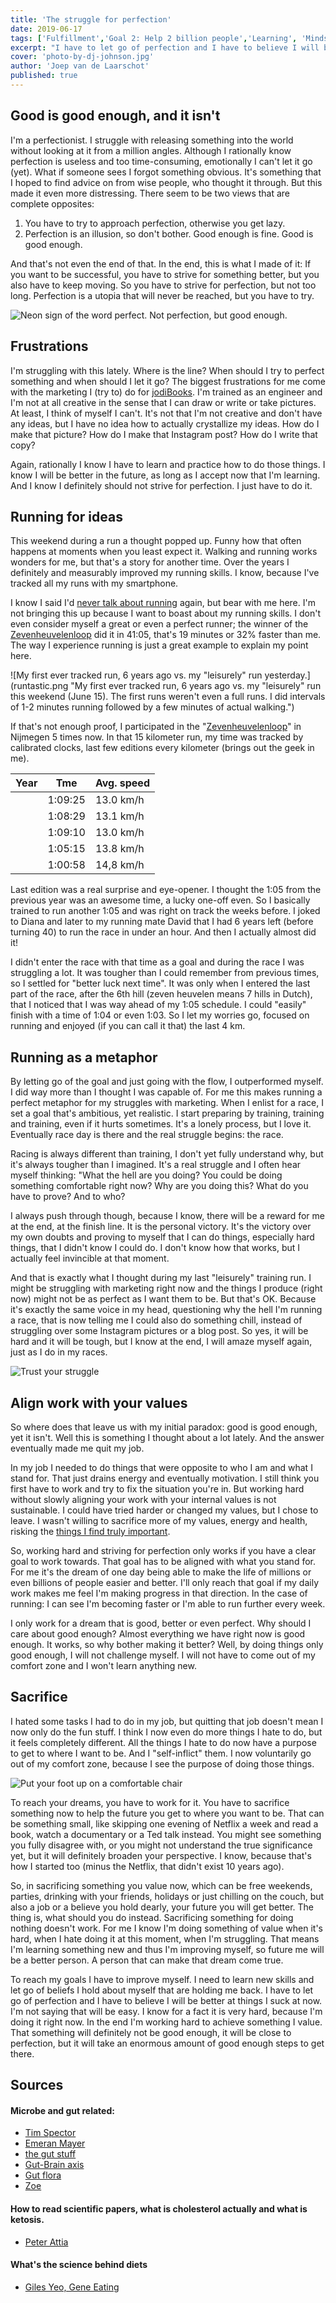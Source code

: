 ```yaml
---
title: 'The struggle for perfection'
date: 2019-06-17
tags: ['Fulfillment','Goal 2: Help 2 billion people','Learning', 'Mindset']
excerpt: "I have to let go of perfection and I have to believe I will be better at things I suck at now. I'm not saying that will be easy. I know it is very hard."
cover: 'photo-by-dj-johnson.jpg'
author: 'Joep van de Laarschot'
published: true
---
```


## Good is good enough, and it isn't

I'm a perfectionist. I struggle with releasing something into the world without looking at it from a million angles. Although I rationally know perfection is useless and too time-consuming, emotionally I can't let it go (yet). What if someone sees I forgot something obvious. It's something that I hoped to find advice on from wise people, who thought it through. But this made it even more distressing. There seem to be two views that are complete opposites:

1. You have to try to approach perfection, otherwise you get lazy.
2. Perfection is an illusion, so don't bother. Good enough is fine. Good is good enough.

And that's not even the end of that. In the end, this is what I made of it: If you want to be successful, you have to strive for something better, but you also have to keep moving. So you have to strive for perfection, but not too long. Perfection is a utopia that will never be reached, but you have to try.

![Neon sign of the word perfect. Not perfection, but good enough.](photo-by-jonathan-hoxmark.jpg "Photo by Jonathan Hoxmark on Unsplash")

## Frustrations

I'm struggling with this lately. Where is the line? When should I try to perfect something and when should I let it go? The biggest frustrations for me come with the marketing I (try to) do for [jodiBooks](https://www.jodibooks.com). I'm trained as an engineer and I'm not at all creative in the sense that I can draw or write or take pictures. At least, I think of myself I can't. It's not that I'm not creative and don't have any ideas, but I have no idea how to actually crystallize my ideas. How do I make that picture? How do I make that Instagram post? How do I write that copy?

Again, rationally I know I have to learn and practice how to do those things. I know I will be better in the future, as long as I accept now that I'm learning. And I know I definitely should not strive for perfection. I just have to do it.

## Running for ideas

This weekend during a run a thought popped up. Funny how that often happens at moments when you least expect it. Walking and running works wonders for me, but that's a story for another time. Over the years I definitely and measurably improved my running skills. I know, because I've tracked all my runs with my smartphone.

I know I said I'd [never talk about running](/running-for-me/) again, but bear with me here. I'm not bringing this up because I want to boast about my running skills. I don't even consider myself a great or even a perfect runner; the winner of the [Zevenheuvelenloop](http://www.zevenheuvelenloop.nl/) did it in 41:05, that's 19 minutes or 32% faster than me. The way I experience running is just a great example to explain my point here.

![My first ever tracked run, 6 years ago vs. my "leisurely" run yesterday.](runtastic.png "My first ever tracked run, 6 years ago vs. my "leisurely" run this weekend (June 15). The first runs weren't even a full runs. I did intervals of 1-2 minutes running followed by a few minutes of actual walking.")

If that's not enough proof, I participated in the "[Zevenheuvelenloop](http://www.zevenheuvelenloop.nl)" in Nijmegen 5 times now. In that 15 kilometer run, my time was tracked by calibrated clocks, last few editions every kilometer (brings out the geek in me).

<div class='col-md-10 col-lg-8 mx-auto'>
    <table class="table table-striped">
        <thead>
            <tr>
                <th>Year</th>
                <th>Tme</th>
                <th>Avg. speed</th>
            </tr>
        </thead>
        <tbody>
            <tr>
                <td><NewTabLink text='2013' href='https://www.nnzevenheuvelenloop.nl/uitslagen/2013/static/webrepalfa15k_67.html'/></td>
                <td>1:09:25</td><td>13.0 km/h</td>
            </tr>
            <tr>
                <td><NewTabLink text='2014' href='https://evenementen.uitslagen.nl/2014/zevenheuvelenloop/'/></td>
                <td>1:08:29</td>
                <td>13.1 km/h </td>
            </tr>
            <tr>
                <td><NewTabLink text='2016' href='https://evenementen.uitslagen.nl/2016/zevenheuvelenloop/'/></td>
                <td>1:09:10</td>
                <td>13.0 km/h </td>
            </tr>
            <tr>
                <td><NewTabLink text='2017' href='https://evenementen.uitslagen.nl/2017/zevenheuvelenloop/'/></td>
                <td>1:05:15</td>
                <td>13.8 km/h </td>
            </tr>
            <tr>
                <td><NewTabLink text='2018' href='https://evenementen.uitslagen.nl/2018/zevenheuvelenloop/'/></td>
                <td>1:00:58</td>
                <td>14,8 km/h</td>
            </tr>
        </tbody>
    </table>
</div>

Last edition was a real surprise and eye-opener. I thought the 1:05 from the previous year was an awesome time, a lucky one-off even. So I basically trained to run another 1:05 and was right on track the weeks before. I joked to Diana and later to my running mate David that I had 6 years left (before turning 40) to run the race in under an hour. And then I actually almost did it!

I didn't enter the race with that time as a goal and during the race I was struggling a lot. It was tougher than I could remember from previous times, so I settled for "better luck next time". It was only when I entered the last part of the race, after the 6th hill (zeven heuvelen means 7 hills in Dutch), that I noticed that I was way ahead of my 1:05 schedule. I could "easily" finish with a time of 1:04 or even 1:03. So I let my worries go, focused on running and enjoyed (if you can call it that) the last 4 km.

## Running as a metaphor

By letting go of the goal and just going with the flow, I outperformed myself. I did way more than I thought I was capable of. For me this makes running a perfect metaphor for my struggles with marketing. When I enlist for a race, I set a goal that's ambitious, yet realistic. I start preparing by training, training and training, even if it hurts sometimes. It's a lonely process, but I love it. Eventually race day is there and the real struggle begins: the race.

Racing is always different than training, I don't yet fully understand why, but it's always tougher than I imagined. It's a real struggle and I often hear myself thinking: "What the hell are you doing? You could be doing something comfortable right now? Why are you doing this? What do you have to prove? And to who?

I always push through though, because I know, there will be a reward for me at the end, at the finish line. It is the personal victory. It's the victory over my own doubts and proving to myself that I can do things, especially hard things, that I didn't know I could do. I don't know how that works, but I actually feel invincible at that moment.

And that is exactly what I thought during my last "leisurely" training run. I might be struggling with marketing right now and the things I produce (right now) might not be as perfect as I want them to be. But that's OK. Because it's exactly the same voice in my head, questioning why the hell I'm running a race, that is now telling me I could also do something chill, instead of struggling over some Instagram pictures or a blog post. So yes, it will be hard and it will be tough, but I know at the end, I will amaze myself again, just as I do in my races.

![Trust your struggle](photo-by-dj-johnson.jpg "Photo by DJ Johnson on Unsplash")

## Align work with your values

So where does that leave us with my initial paradox: good is good enough, yet it isn't. Well this is something I thought about a lot lately. And the answer eventually made me quit my job.

In my job I needed to do things that were opposite to who I am and what I stand for. That just drains energy and eventually motivation. I still think you first have to work and try to fix the situation you're in. But working hard without slowly aligning your work with your internal values is not sustainable. I could have tried harder or changed my values, but I chose to leave. I wasn't willing to sacrifice more of my values, energy and health, risking the [things I find truly important](/the-ultimate-why-improve-things/).

So, working hard and striving for perfection only works if you have a clear goal to work towards. That goal has to be aligned with what you stand for. For me it's the dream of one day being able to make the life of millions or even billions of people easier and better. I'll only reach that goal if my daily work makes me feel I'm making progress in that direction. In the case of running: I can see I'm becoming faster or I'm able to run further every week.

I only work for a dream that is good, better or even perfect. Why should I care about good enough? Almost everything we have right now is good enough. It works, so why bother making it better? Well, by doing things only good enough, I will not challenge myself. I will not have to come out of my comfort zone and I won't learn anything new.

## Sacrifice

I hated some tasks I had to do in my job, but quitting that job doesn't mean I now only do the fun stuff. I think I now even do more things I hate to do, but it feels completely different. All the things I hate to do now have a purpose to get to where I want to be. And I "self-inflict" them. I now voluntarily go out of my comfort zone, because I see the purpose of doing those things.

![Put your foot up on a comfortable chair](photo-by-julia-stepper.jpg "Photo by Julia Stepperon Unsplash")

To reach your dreams, you have to work for it. You have to sacrifice something now to help the future you get to where you want to be. That can be something small, like skipping one evening of Netflix a week and read a book, watch a documentary or a Ted talk instead. You might see something you fully disagree with, or you might not understand the true significance yet, but it will definitely broaden your perspective. I know, because that's how I started too (minus the Netflix, that didn't exist 10 years ago).

So, in sacrificing something you value now, which can be free weekends, parties, drinking with your friends, holidays or just chilling on the couch, but also a job or a believe you hold dearly, your future you will get better. The thing is, what should you do instead. Sacrificing something for doing nothing doesn't work. For me I know I'm doing something of value when it's hard, when I hate doing it at this moment, when I'm struggling. That means I'm learning something new and thus I'm improving myself, so future me will be a better person. A person that can make that dream come true.

To reach my goals I have to improve myself. I need to learn new skills and let go of beliefs I hold about myself that are holding me back. I have to let go of perfection and I have to believe I will be better at things I suck at now. I'm not saying that will be easy. I know for a fact it is very hard, because I'm doing it right now. In the end I'm working hard to achieve something I value. That something will definitely not be good enough, it will be close to perfection, but it will take an enormous amount of good enough steps to get there.

## Sources

#### Microbe and gut related:

- [Tim Spector](/the-diet-myth)
- [Emeran Mayer](https://www.goodreads.com/book/show/28837738-the-mind-gut-connection)
- [the gut stuff](https://en.wikipedia.org/wiki/Gut%E2%80%93brain_axis)
- [Gut-Brain axis](https://en.wikipedia.org/wiki/Gut%E2%80%93brain_axis)
- [Gut flora](https://en.wikipedia.org/wiki/Gut_flora)
- [Zoe](https://joinzoe.com/)

#### How to read scientific papers, what is cholesterol actually and what is ketosis.

- [Peter Attia](https://peterattiamd.com/articles/)

#### What's the science behind diets

- [Giles Yeo, Gene Eating](https://www.goodreads.com/en/book/show/41154735)